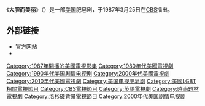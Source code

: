 {{Infobox television
| show_name            = 大胆而美丽
| original_name        = {{lang|en|''The Bold and the Beautiful''}}
| image                =
| caption              = 
| show_name_2          = 
| genre                = [[肥皂剧|肥皂剧]]
| format               = 电视连续剧
| creator              = {{link-en|威廉·贝尔|William J. Bell}} <br /> {{link-en|李·菲利普·贝尔|Lee Phillip Bell}}
| based_on             = 
| developer            = 
| writer               = {{link-en|布拉德利·贝尔|Bradley Bell}} <br /> {{link-en|迈克尔·弥倪斯|Michael Minnis}}
| director             = 
| creative_director    = 
| presenter            = 
| starring             = 
| judges               = 
| voices               = 
| narrated             = 
| theme_music_composer = 
| opentheme            = 
| endtheme             = 
| composer             = 
| country              = {{USA}}
| language             = [[英语|英语]]
| num_seasons          = 
| num_episodes         = <!-- Please only update the episode count once Thursday's double episode has been shown each week --> {{nowrap|8000（至2019年1月4日）}}
| list_episodes        = 
| executive_producer   = {{link-en|布拉德利·贝尔|Bradley Bell}}
| producer             = 露西·達達里奧
| editor               = 
| location             = [[CBS電視城|CBS電視城]]
| cinematography       = 
| camera               = [[多镜头模式|多镜头模式]]
| runtime              = 19分钟 (美国) <br /> 21分钟 (国际)
| company              = 新世界娱乐（1987年–1997年）<br /> 贝尔菲利普影视制作公司
| distributor          = 
| channel              = [[CBS_(電視網)|CBS]]
| picture_format       = [[NTSC|NTSC]] ([[480i|480i]]) (1987年–2011年) <br /> [[HDTV|HDTV]] [[1080i|1080i]] (2011年至今)
| audio_format         = 立體聲
| first_run            = 
| first_aired          = {{Start date|1987|3|25}}
| last_aired           = 至今
| preceded_by          = 
| followed_by          = 
| related              = 
| website              = http://www.boldandbeautiful.com/
| website_title        = 官方网站
| production_website   = 
| 台灣名稱             =
| 港澳名稱             = 
}}
《'''大胆而美丽'''》（{{lang-en|'''''The Bold and the Beautiful'''''}}）是一部[[美国|美国]]肥皂剧，于1987年3月25日在[[CBS_(電視網)|CBS]]播出。

==外部链接==
{{Commons category}}
* [http://www.cbs.com/daytime/the_bold_and_the_beautiful/ 官方网站]{{Wayback|url=http://www.cbs.com/daytime/the_bold_and_the_beautiful/ |date=20110826140519 }} {{en icon}}
* {{IMDb title|0092325}}

{{CBS电视节目 (播放中和即将播放)}}

{{DEFAULTSORT:The Bold and the Beautiful}}
[[Category:1987年開播的美國電視影集|Category:1987年開播的美國電視影集]]
[[Category:1980年代美國電視劇|Category:1980年代美國電視劇]]
[[Category:1990年代美国剧情电视剧|Category:1990年代美国剧情电视剧]]
[[Category:2000年代美國電視劇|Category:2000年代美國電視劇]]
[[Category:2010年代美國電視劇|Category:2010年代美國電視劇]]
[[Category:美国电视肥皂剧|Category:美国电视肥皂剧]]
[[Category:美國LGBT相關電視節目|Category:美國LGBT相關電視節目]]
[[Category:CBS電視節目|Category:CBS電視節目]]
[[Category:英語電視劇|Category:英語電視劇]]
[[Category:時尚題材電視劇|Category:時尚題材電視劇]]
[[Category:洛杉磯背景電視節目|Category:洛杉磯背景電視節目]]
[[Category:2000年代美国剧情电视剧|Category:2000年代美国剧情电视剧]]